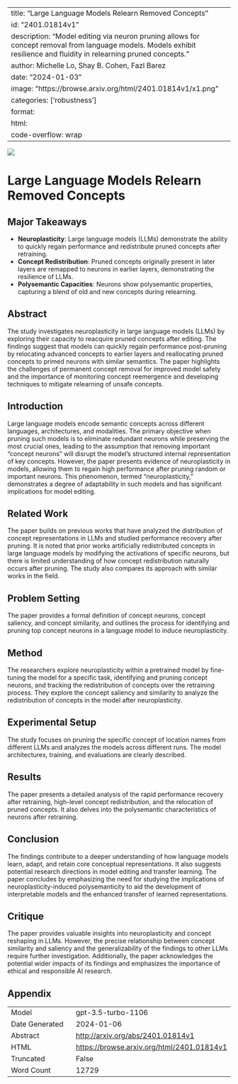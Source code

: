 
---
title: "Large Language Models Relearn Removed Concepts"
id: "2401.01814v1"
description: "Model editing via neuron pruning allows for concept removal from language models. Models exhibit resilience and fluidity in relearning pruned concepts."
author: Michelle Lo, Shay B. Cohen, Fazl Barez
date: "2024-01-03"
image: "https://browse.arxiv.org/html/2401.01814v1/x1.png"
categories: ['robustness']
format:
  html:
    code-overflow: wrap
---

![](https://browse.arxiv.org/html/2401.01814v1/x1.png)

# Large Language Models Relearn Removed Concepts

## Major Takeaways
- **Neuroplasticity**: Large language models (LLMs) demonstrate the ability to quickly regain performance and redistribute pruned concepts after retraining.
- **Concept Redistribution**: Pruned concepts originally present in later layers are remapped to neurons in earlier layers, demonstrating the resilience of LLMs.
- **Polysemantic Capacities**: Neurons show polysemantic properties, capturing a blend of old and new concepts during relearning.

## Abstract
The study investigates neuroplasticity in large language models (LLMs) by exploring their capacity to reacquire pruned concepts after editing. The findings suggest that models can quickly regain performance post-pruning by relocating advanced concepts to earlier layers and reallocating pruned concepts to primed neurons with similar semantics. The paper highlights the challenges of permanent concept removal for improved model safety and the importance of monitoring concept reemergence and developing techniques to mitigate relearning of unsafe concepts.

## Introduction
Large language models encode semantic concepts across different languages, architectures, and modalities. The primary objective when pruning such models is to eliminate redundant neurons while preserving the most crucial ones, leading to the assumption that removing important “concept neurons” will disrupt the model’s structured internal representation of key concepts. However, the paper presents evidence of neuroplasticity in models, allowing them to regain high performance after pruning random or important neurons. This phenomenon, termed “neuroplasticity,” demonstrates a degree of adaptability in such models and has significant implications for model editing.

## Related Work
The paper builds on previous works that have analyzed the distribution of concept representations in LLMs and studied performance recovery after pruning. It is noted that prior works artificially redistributed concepts in large language models by modifying the activations of specific neurons, but there is limited understanding of how concept redistribution naturally occurs after pruning. The study also compares its approach with similar works in the field.

## Problem Setting
The paper provides a formal definition of concept neurons, concept saliency, and concept similarity, and outlines the process for identifying and pruning top concept neurons in a language model to induce neuroplasticity.

## Method
The researchers explore neuroplasticity within a pretrained model by fine-tuning the model for a specific task, identifying and pruning concept neurons, and tracking the redistribution of concepts over the retraining process. They explore the concept saliency and similarity to analyze the redistribution of concepts in the model after neuroplasticity.

## Experimental Setup
The study focuses on pruning the specific concept of location names from different LLMs and analyzes the models across different runs. The model architectures, training, and evaluations are clearly described.

## Results
The paper presents a detailed analysis of the rapid performance recovery after retraining, high-level concept redistribution, and the relocation of pruned concepts. It also delves into the polysemantic characteristics of neurons after retraining.

## Conclusion
The findings contribute to a deeper understanding of how language models learn, adapt, and retain core conceptual representations. It also suggests potential research directions in model editing and transfer learning. The paper concludes by emphasizing the need for studying the implications of neuroplasticity-induced polysemanticity to aid the development of interpretable models and the enhanced transfer of learned representations.

## Critique
The paper provides valuable insights into neuroplasticity and concept reshaping in LLMs. However, the precise relationship between concept similarity and saliency and the generalizability of the findings to other LLMs require further investigation. Additionally, the paper acknowledges the potential wider impacts of its findings and emphasizes the importance of ethical and responsible AI research.

## Appendix

|          |          |
|----------|----------|
| Model     | gpt-3.5-turbo-1106       |
| Date Generated     | 2024-01-06       |
| Abstract | [http://arxiv.org/abs/2401.01814v1](http://arxiv.org/abs/2401.01814v1)        |
| HTML     | [https://browse.arxiv.org/html/2401.01814v1](https://browse.arxiv.org/html/2401.01814v1)       |
| Truncated       | False       |
| Word Count       | 12729       |